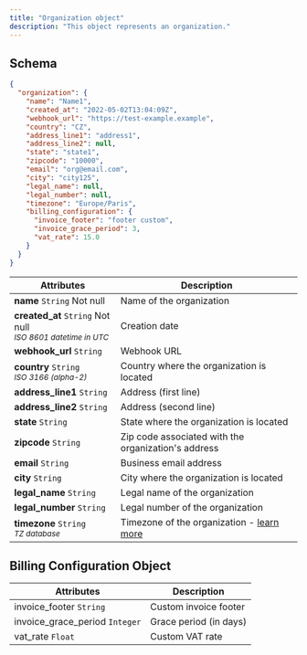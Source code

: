 ```yaml
---
title: "Organization object"
description: "This object represents an organization."
---
```


## Schema[](#schema "Direct link to heading")

```json
{
  "organization": {
    "name": "Name1",
    "created_at": "2022-05-02T13:04:09Z",
    "webhook_url": "https://test-example.example",
    "country": "CZ",
    "address_line1": "address1",
    "address_line2": null,
    "state": "state1",
    "zipcode": "10000",
    "email": "org@email.com",
    "city": "city125",
    "legal_name": null,
    "legal_number": null,
    "timezone": "Europe/Paris",
    "billing_configuration": {
      "invoice_footer": "footer custom",
      "invoice_grace_period": 3,
      "vat_rate": 15.0
    }
  }
}
```

| Attributes                                                                    | Description                                                           |
| ----------------------------------------------------------------------------- | --------------------------------------------------------------------- |
| **name** `String` Not null                                                    | Name of the organization                                              |
| **created_at** `String` Not null <br /> <sub>_ISO 8601 datetime in UTC_</sub> | Creation date                                                         |
| **webhook_url** `String`                                                      | Webhook URL                                                           |
| **country** `String` <br /> <sub>_ISO 3166 (alpha-2)_</sub>                   | Country where the organization is located                             |
| **address_line1** `String`                                                    | Address (first line)                                                  |
| **address_line2** `String`                                                    | Address (second line)                                                 |
| **state** `String`                                                            | State where the organization is located                               |
| **zipcode** `String`                                                          | Zip code associated with the organization's address                   |
| **email** `String`                                                            | Business email address                                                |
| **city** `String`                                                             | City where the organization is located                                |
| **legal_name** `String`                                                       | Legal name of the organization                                        |
| **legal_number** `String`                                                     | Legal number of the organization                                      |
| **timezone** `String` <br /> <sub>_TZ database_</sub>                         | Timezone of the organization - [learn more](/api/resources/timezones) |

## Billing Configuration Object[](#billing-configuration-object "Direct link to heading")

| Attributes                     | Description            |
| ------------------------------ | ---------------------- |
| invoice_footer `String`        | Custom invoice footer  |
| invoice_grace_period `Integer` | Grace period (in days) |
| vat_rate `Float`               | Custom VAT rate        |
